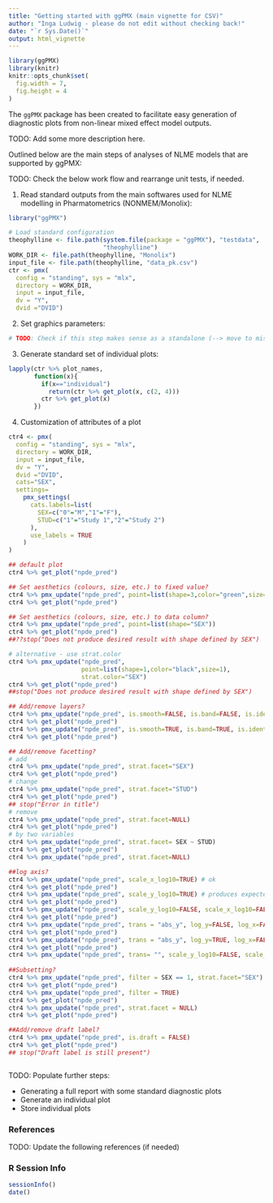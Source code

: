```yaml
---
title: "Getting started with ggPMX (main vignette for CSV)"
author: "Inga Ludwig - please do not edit without checking back!"
date: "`r Sys.Date()`"
output: html_vignette
---
```

<!--
%\VignetteEngine{knitr::rmarkdown}
%\VignetteIndexEntry{Getting started with ggPMX}
-->

```r
library(ggPMX)
library(knitr)
knitr::opts_chunk$set(
  fig.width = 7,
  fig.height = 4
)

```


The `ggPMX` package has been created to facilitate easy generation of diagnostic 
plots from non-linear mixed effect model outputs.  

TODO: Add some more description here.  

Outlined below are the main steps of analyses of NLME models that are supported 
by ggPMX:  

TODO: Check the below work flow and rearrange unit tests, if needed.

1. Read standard outputs from the main softwares used for NLME modelling
in Pharmatometrics (NONMEM/Monolix):
```r
library("ggPMX")

# Load standard configuration
theophylline <- file.path(system.file(package = "ggPMX"), "testdata", 
                          "theophylline")
WORK_DIR <- file.path(theophylline, "Monolix")
input_file <- file.path(theophylline, "data_pk.csv")
ctr <- pmx(
  config = "standing", sys = "mlx", 
  directory = WORK_DIR, 
  input = input_file, 
  dv = "Y", 
  dvid ="DVID")
```

2. Set graphics parameters:

```r
# TODO: Check if this step makes sense as a standalone (--> move to misc if not)
```

3. Generate standard set of individual plots:

```r
lapply(ctr %>% plot_names,
       function(x){
         if(x=="individual") 
           return(ctr %>% get_plot(x, c(2, 4)))
         ctr %>% get_plot(x)
       })
```

4. Customization of attributes of a plot

```r
ctr4 <- pmx(
  config = "standing", sys = "mlx", 
  directory = WORK_DIR, 
  input = input_file, 
  dv = "Y", 
  dvid ="DVID",
  cats="SEX",
  settings=
    pmx_settings(
      cats.labels=list(
        SEX=c("0"="M","1"="F"),
        STUD=c("1"="Study 1","2"="Study 2")
      ),
      use_labels = TRUE
    )
)

## default plot
ctr4 %>% get_plot("npde_pred")

## Set aesthetics (colours, size, etc.) to fixed value?
ctr4 %>% pmx_update("npde_pred", point=list(shape=3,color="green",size=3))
ctr4 %>% get_plot("npde_pred")

## Set aesthetics (colours, size, etc.) to data column?
ctr4 %>% pmx_update("npde_pred", point=list(shape="SEX"))
ctr4 %>% get_plot("npde_pred")
##??stop("Does not produce desired result with shape defined by SEX")

# alternative - use strat.color 
ctr4 %>% pmx_update("npde_pred", 
                    point=list(shape=1,color="black",size=1), 
                    strat.color="SEX")
ctr4 %>% get_plot("npde_pred")
##stop("Does not produce desired result with shape defined by SEX")

## Add/remove layers?
ctr4 %>% pmx_update("npde_pred", is.smooth=FALSE, is.band=FALSE, is.identity_line=TRUE, strat.color=NULL)
ctr4 %>% get_plot("npde_pred")
ctr4 %>% pmx_update("npde_pred", is.smooth=TRUE, is.band=TRUE, is.identity_line=FALSE)
ctr4 %>% get_plot("npde_pred")

## Add/remove facetting?
# add
ctr4 %>% pmx_update("npde_pred", strat.facet="SEX")
ctr4 %>% get_plot("npde_pred")
# change
ctr4 %>% pmx_update("npde_pred", strat.facet="STUD")
ctr4 %>% get_plot("npde_pred")
## stop("Error in title")
# remove
ctr4 %>% pmx_update("npde_pred", strat.facet=NULL)
ctr4 %>% get_plot("npde_pred")
# by two variables
ctr4 %>% pmx_update("npde_pred", strat.facet= SEX ~ STUD)
ctr4 %>% get_plot("npde_pred")
ctr4 %>% pmx_update("npde_pred", strat.facet=NULL)

##log axis?
ctr4 %>% pmx_update("npde_pred", scale_x_log10=TRUE) # ok
ctr4 %>% get_plot("npde_pred")
ctr4 %>% pmx_update("npde_pred", scale_y_log10=TRUE) # produces expected nonesense result
ctr4 %>% get_plot("npde_pred")
ctr4 %>% pmx_update("npde_pred", scale_y_log10=FALSE, scale_x_log10=FALSE)
ctr4 %>% get_plot("npde_pred")
ctr4 %>% pmx_update("npde_pred", trans = "abs_y", log_y=FALSE, log_x=FALSE)
ctr4 %>% get_plot("npde_pred")
ctr4 %>% pmx_update("npde_pred", trans = "abs_y", log_y=TRUE, log_x=FALSE)
ctr4 %>% get_plot("npde_pred")
ctr4 %>% pmx_update("npde_pred", trans= "", scale_y_log10=FALSE, scale_x_log10=FALSE)
          
##Subsetting?
ctr4 %>% pmx_update("npde_pred", filter = SEX == 1, strat.facet="SEX")
ctr4 %>% get_plot("npde_pred")
ctr4 %>% pmx_update("npde_pred", filter = TRUE)
ctr4 %>% get_plot("npde_pred")
ctr4 %>% pmx_update("npde_pred", strat.facet = NULL)
ctr4 %>% get_plot("npde_pred")

##Add/remove draft label?
ctr4 %>% pmx_update("npde_pred", is.draft = FALSE)
ctr4 %>% get_plot("npde_pred")
## stop("Draft label is still present")



```



TODO: Populate further steps:  

* Generating a full report with some standard diagnostic plots
* Generate an individual plot
* Store individual plots

### References

TODO: Update the following references (if needed)  

### R Session Info

```r
sessionInfo()
date()
```

